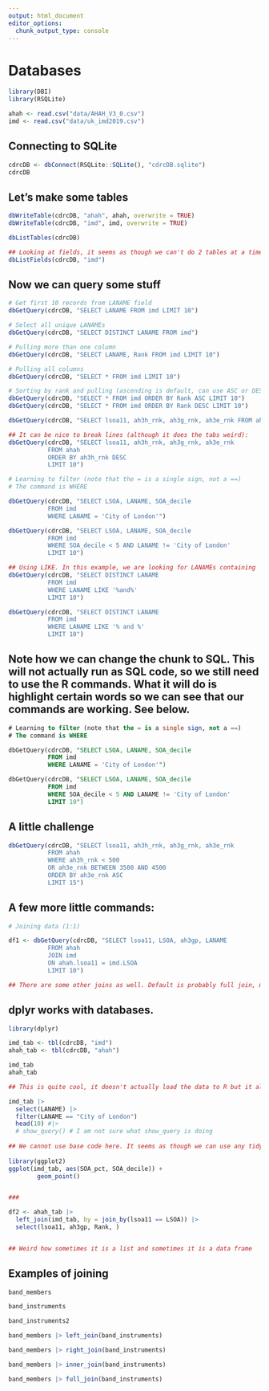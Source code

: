 ```yaml
---
output: html_document
editor_options: 
  chunk_output_type: console
---
```

# Databases

```r
library(DBI)
library(RSQLite)
```


```r
ahah <- read.csv("data/AHAH_V3_0.csv")
imd <- read.csv("data/uk_imd2019.csv")
```


## Connecting to SQLite

```r
cdrcDB <- dbConnect(RSQLite::SQLite(), "cdrcDB.sqlite")
cdrcDB
```


## Let's make some tables

```r
dbWriteTable(cdrcDB, "ahah", ahah, overwrite = TRUE)
dbWriteTable(cdrcDB, "imd", imd, overwrite = TRUE)

dbListTables(cdrcDB)

## Looking at fields, it seems as though we can't do 2 tables at a time, unless there is a special option.
dbListFields(cdrcDB, "imd")


```


## Now we can query some stuff

```r
# Get first 10 records from LANAME field
dbGetQuery(cdrcDB, "SELECT LANAME FROM imd LIMIT 10")

# Select all unique LANAMEs
dbGetQuery(cdrcDB, "SELECT DISTINCT LANAME FROM imd")

# Pulling more than one column
dbGetQuery(cdrcDB, "SELECT LANAME, Rank FROM imd LIMIT 10")

# Pulling all columns
dbGetQuery(cdrcDB, "SELECT * FROM imd LIMIT 10")

# Sorting by rank and pulling (ascending is default, can use ASC or DESC to specify)
dbGetQuery(cdrcDB, "SELECT * FROM imd ORDER BY Rank ASC LIMIT 10")
dbGetQuery(cdrcDB, "SELECT * FROM imd ORDER BY Rank DESC LIMIT 10")


```


```r
dbGetQuery(cdrcDB, "SELECT lsoa11, ah3h_rnk, ah3g_rnk, ah3e_rnk FROM ahah ORDER BY ah3h_rnk DESC LIMIT 10")

## It can be nice to break lines (although it does the tabs weird):
dbGetQuery(cdrcDB, "SELECT lsoa11, ah3h_rnk, ah3g_rnk, ah3e_rnk 
           FROM ahah 
           ORDER BY ah3h_rnk DESC 
           LIMIT 10")

```



```r
# Learning to filter (note that the = is a single sign, not a ==)
# The command is WHERE

dbGetQuery(cdrcDB, "SELECT LSOA, LANAME, SOA_decile
           FROM imd
           WHERE LANAME = 'City of London'")

dbGetQuery(cdrcDB, "SELECT LSOA, LANAME, SOA_decile
           FROM imd
           WHERE SOA_decile < 5 AND LANAME != 'City of London'
           LIMIT 10")

## Using LIKE. In this example, we are looking for LANAMEs containing 'and'
dbGetQuery(cdrcDB, "SELECT DISTINCT LANAME
           FROM imd
           WHERE LANAME LIKE '%and%'
           LIMIT 10")

dbGetQuery(cdrcDB, "SELECT DISTINCT LANAME
           FROM imd
           WHERE LANAME LIKE '% and %'
           LIMIT 10")


```



## Note how we can change the chunk to SQL. This will not actually run as SQL code, so we still need to use the R commands. What it will do is highlight certain words so we can see that our commands are working. See below.

```sql
# Learning to filter (note that the = is a single sign, not a ==)
# The command is WHERE

dbGetQuery(cdrcDB, "SELECT LSOA, LANAME, SOA_decile
           FROM imd
           WHERE LANAME = 'City of London'")

dbGetQuery(cdrcDB, "SELECT LSOA, LANAME, SOA_decile
           FROM imd
           WHERE SOA_decile < 5 AND LANAME != 'City of London'
           LIMIT 10")

```



## A little challenge 

```r
dbGetQuery(cdrcDB, "SELECT lsoa11, ah3h_rnk, ah3g_rnk, ah3e_rnk
           FROM ahah
           WHERE ah3h_rnk < 500
           OR ah3e_rnk BETWEEN 3500 AND 4500
           ORDER BY ah3e_rnk ASC
           LIMIT 15")

```


## A few more little commands:

```r
# Joining data (1:1)

df1 <- dbGetQuery(cdrcDB, "SELECT lsoa11, LSOA, ah3gp, LANAME
           FROM ahah
           JOIN imd
           ON ahah.lsoa11 = imd.LSOA
           LIMIT 10")

## There are some other joins as well. Default is probably full join, meaning that it will keep any unmatched records.

```



## dplyr works with databases. 

```r
library(dplyr)
```


```r
imd_tab <- tbl(cdrcDB, "imd")
ahah_tab <- tbl(cdrcDB, "ahah")

imd_tab
ahah_tab

## This is quite cool, it doesn't actually load the data to R but it allows us to play with the data as though it is in R. 

imd_tab |> 
  select(LANAME) |> 
  filter(LANAME == "City of London")
  head(10) #|> 
  # show_query() # I am not sure what show_query is doing
  
## We cannot use base code here. It seems as though we can use any tidyverse stuff.
  
library(ggplot2)
ggplot(imd_tab, aes(SOA_pct, SOA_decile)) +
        geom_point()


###

df2 <- ahah_tab |> 
  left_join(imd_tab, by = join_by(lsoa11 == LSOA)) |> 
  select(lsoa11, ah3gp, Rank, )


## Weird how sometimes it is a list and sometimes it is a data frame

```



## Examples of joining

```r

band_members

band_instruments

band_instruments2

band_members |> left_join(band_instruments)

band_members |> right_join(band_instruments)

band_members |> inner_join(band_instruments)

band_members |> full_join(band_instruments)

```











